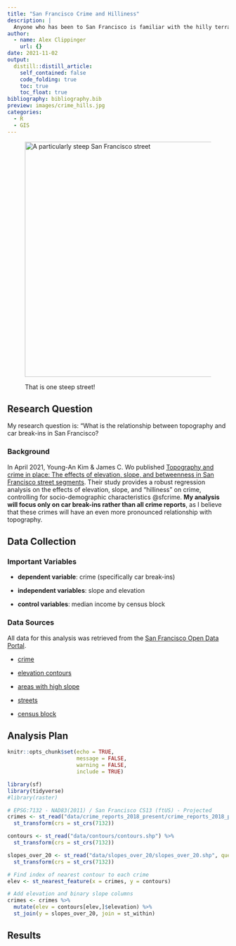 ```yaml
---
title: "San Francisco Crime and Hilliness"
description: |
  Anyone who has been to San Francisco is familiar with the hilly terrain and roads that seem to climb into the clouds. But does this topography have an effect on where car break-ins happen? I wanted to take a look at this relationship with visualizations and a linear regression analysis.
author:
  - name: Alex Clippinger
    url: {}
date: 2021-11-02
output:
  distill::distill_article:
    self_contained: false
    code_folding: true
    toc: true              
    toc_float: true
bibliography: bibliography.bib
preview: images/crime_hills.jpg
categories: 
  - R
  - GIS
---
```


<figure>

<img src="./images/san-francisco-hills.jpg" alt="A particularly steep San Francisco street" style="height: 534px; width:800px;"/>

<figcaption>

That is one steep street!

</figcaption>

</figure>

## Research Question

My research question is: "What is the relationship between topography and car break-ins in San Francisco?

### Background

In April 2021, Young-An Kim & James C. Wo published [Topography and crime in place: The effects of elevation, slope, and betweenness in San Francisco street segments](https://www.tandfonline.com/doi/full/10.1080/07352166.2021.1901591). Their study provides a robust regression analysis on the effects of elevation, slope, and "hilliness" on crime, controlling for socio-demographic characteristics @sfcrime. **My analysis will focus only on car break-ins rather than all crime reports**, as I believe that these crimes will have an even more pronounced relationship with topography.

## Data Collection

### Important Variables

- **dependent variable**: crime (specifically car break-ins) 

- **independent variables**: slope and elevation 

- **control variables**: median income by census block

### Data Sources

All data for this analysis was retrieved from the [San Francisco Open Data Portal](https://datasf.org/opendata/).

- [crime](https://data.sfgov.org/Public-Safety/Police-Department-Incident-Reports-2018-to-Present/wg3w-h783)
- [elevation contours](https://data.sfgov.org/Energy-and-Environment/Elevation-Contours/rnbg-2qxw)
- [areas with high slope](https://data.sfgov.org/Geographic-Locations-and-Boundaries/Slopes-of-20-Or-Greater/3vv2-nvev)

- [streets](https://data.sfgov.org/Geographic-Locations-and-Boundaries/Streets-Active-and-Retired/3psu-pn9h)
- [census block](https://data.sfgov.org/Geographic-Locations-and-Boundaries/Census-2010-Blocks-for-San-Francisco/2uzy-uv2r)

## Analysis Plan

```r
knitr::opts_chunk$set(echo = TRUE,
                      message = FALSE, 
                      warning = FALSE, 
                      include = TRUE)

library(sf)
library(tidyverse)
#library(raster)
```

```r
# EPSG:7132 - NAD83(2011) / San Francisco CS13 (ftUS) - Projected
crimes <- st_read("data/crime_reports_2018_present/crime_reports_2018_present.shp", query = "SELECT date_incid FROM crime_reports_2018_present WHERE incident_2 = 'Motor Vehicle Theft'") %>% 
  st_transform(crs = st_crs(7132))

contours <- st_read("data/contours/contours.shp") %>% 
  st_transform(crs = st_crs(7132))

slopes_over_20 <- st_read("data/slopes_over_20/slopes_over_20.shp", query = "SELECT objectid as slope_over_20 FROM slopes_over_20") %>% 
  st_transform(crs = st_crs(7132))
```

```r
# Find index of nearest contour to each crime
elev <- st_nearest_feature(x = crimes, y = contours)

# Add elevation and binary slope columns
crimes <- crimes %>% 
  mutate(elev = contours[elev,]$elevation) %>% 
  st_join(y = slopes_over_20, join = st_within)
```

## Results
  





